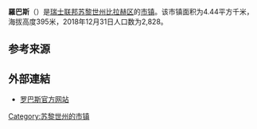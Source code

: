{{Infobox settlement
| name = 罗巴斯
| native_name = {{lang|de|Rorbas}}
| settlement_type = [[市镇_(瑞士)|瑞士市镇]]
| image_skyline = Steinbrücke, sogenannte «Römerbrücke» in Rorbas 2011-09-21 15-16-14 ShiftN.jpg
| image_caption = 罗巴斯风光
| image_seal = Rorbas-blazon.svg
| image_map = Karte Gemeinde Rorbas 2007.png
| map_caption = 罗巴斯在比拉赫区的位置
| pushpin_map = Switzerland
| pushpin_relief = Switzerland relief location map.jpg
| pushpin_label_position = bottom
| pushpin_map_caption = 罗巴斯在瑞士的位置
| subdivision_type = 国家
| subdivision_name = {{CHE}}
| subdivision_type1 = [[瑞士行政区划|州]]
| subdivision_name1 = {{flagicon|Zürich|size=16px}} [[苏黎世州|苏黎世州]]
| subdivision_type2 = [[区_(瑞士)|区]]
| subdivision_name2 = [[比拉赫区|比拉赫区]]
| elevation_m = 395
| area_footnotes = <ref name=面积>{{cite web|url=https://www.bfs.admin.ch/bfs/de/home/statistiken/raum-umwelt/bodennutzung-bedeckung/gesamtspektrum-regionalen-stufen/gemeinden.html|title=Arealstatistik Standard - Gemeinden nach 4 Hauptbereichen|trans_title=瑞士联邦按四种用地类型划分的市镇面积统计表|date=2018-11-26|publisher=[[瑞士联邦统计署|瑞士联邦统计署]]|language=de|accessdate=2019-12-02|archive-date=2019-11-15|archive-url=https://web.archive.org/web/20191115011326/https://www.bfs.admin.ch/bfs/de/home/statistiken/raum-umwelt/bodennutzung-bedeckung/gesamtspektrum-regionalen-stufen/gemeinden.html|dead-url=no}}</ref>
| area_total_km2 = 4.44
| population_as_of = 2018年12月31日
| population_footnotes = <ref>{{cite web|url=https://www.bfs.admin.ch/bfs/de/home/statistiken/bevoelkerung.assetdetail.7966022.html|title=Ständige Wohnbevölkerung nach Staatsangehörigkeitskategorie, Geschlecht und Gemeinde, Provisorische Jahresergebnisse, 2018|trans_title=瑞士联邦2018年按国籍、性别和市镇划分的常住人口统计表|date=2019-04-09|publisher=[[瑞士联邦统计署|瑞士联邦统计署]]|language=de|accessdate=2019-11-07|archive-date=2019-04-11|archive-url=https://web.archive.org/web/20190411063248/https://www.bfs.admin.ch/bfs/de/home/statistiken/bevoelkerung.assetdetail.7966022.html|dead-url=no}}</ref>
| population_total = 2828
| population_density_km2 = auto
| timezone = [[欧洲中部时间|CET]]
| utc_offset = +1
| timezone_DST = [[欧洲中部夏令时间|CEST]]
| utc_offset_DST = +2
| coordinates = {{coord|47|31|54|N|8|34|48|E|region:|display=inline,title}}
| postal_code_type = [[瑞士邮政编码系统|邮政编码]]
| postal_code = 8427
| blank_name = [[瑞士市镇官方编号|官方编号]]
| blank_info = 0068
| website = {{url|www.rorbas.ch}}
}}

'''羅巴斯'''（{{lang-de|Rorbas}}）是[[瑞士联邦|瑞士联邦]][[苏黎世州|苏黎世州]][[比拉赫区|比拉赫区]]的[[市镇_(瑞士)|市镇]]。该市镇面积为4.44平方千米，海拔高度395米，2018年12月31日人口数为2,828。

== 参考来源 ==
{{reflist}}

== 外部連結 ==
* [http://www.rorbas.ch 罗巴斯官方网站] {{de icon}}

{{Switzerland-geo-stub}}
{{苏黎世州区划}}
{{DEFAULTSORT:Rorbas}}
[[Category:苏黎世州的市镇|Category:苏黎世州的市镇]]